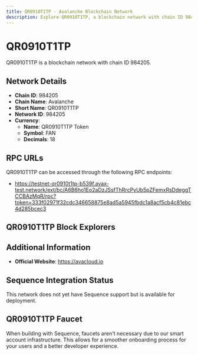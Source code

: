 ```yaml
--- 
title: QR0910T1TP - Avalanche Blockchain Network
description: Explore QR0910T1TP, a blockchain network with chain ID 984205. Learn about its native currency, QR0910T1TP Token, and how to interact with the network.
---
```


# QR0910T1TP

QR0910T1TP is a blockchain network with chain ID 984205.

## Network Details

- **Chain ID**: 984205
- **Chain Name**: Avalanche
- **Short Name**: QR0910T1TP
- **Network ID**: 984205
- **Currency**: 
  - **Name**: QR0910T1TP Token
  - **Symbol**: FAN
  - **Decimals**: 18

## RPC URLs

QR0910T1TP can be accessed through the following RPC endpoints:

- https://testnet-qr0910t1tp-b539f.avax-test.network/ext/bc/A6B6ho1Eo2aDzJSsfThRrcPyUb5pZFemxRsDdeggTCCBAzMqR/rpc?token=333f02971f32cdc346658875e8ad5a5945fbdc1a8acf5cb4c81ebc4d285bcec3

## QR0910T1TP Block Explorers



## Additional Information

- **Official Website**: https://avacloud.io

## Sequence Integration Status

This network does not yet have Sequence support but is available for deployment.

## QR0910T1TP Faucet

When building with Sequence, faucets aren't necessary due to our smart account infrastructure. This allows for a smoother onboarding process for your users and a better developer experience.
